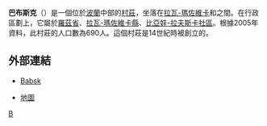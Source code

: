 {{Infobox settlement
| name = 巴布斯克<br />{{lang|pl|Babsk}}
| settlement_type = 村
| total_type =  
|image_skyline          = Kosciół w Babsku290799.jpg
|image_caption          = 巴布斯克教堂（1806年興建）
| image_flag =
| image_shield =
| image_map =
| subdivision_type = 國家
| subdivision_name = {{POL}}
| subdivision_type1 = [[波蘭省份|省]]
| subdivision_name1 = [[羅茲省|羅茲省]]
| subdivision_type2 = [[縣_(波蘭)|縣]]
| subdivision_name2 = [[拉瓦縣|拉瓦縣]]
| subdivision_type3 = 鄉
| subdivision_name3 = {{link-en|比亞瓦拉夫斯卡鄉|Gmina Biała Rawska}}
| coordinates      = {{coord|51|50|22|N|20|21|4|E|region:PL|display=inline}}
| pushpin_map = Poland
| pushpin_label_position = bottom
| elevation_m =
| population_total = 690
|population_as_of               = 2005
|postal_code_type       = [[郵政編號|郵政編號]]
|postal_code            = 96-205
|area_code              = +48 46
| website = }}

'''巴布斯克'''（{{lang-pl|Babsk}}）是一個位於[[波蘭|波蘭]]中部的[[村莊|村莊]]，坐落在[[拉瓦-瑪佐維卡|拉瓦-瑪佐維卡]]和{{lang|pl|Mszczonów}}之間。在行政區劃上，它屬於[[羅茲省|羅茲省]]、[[拉瓦-瑪佐維卡縣|拉瓦-瑪佐維卡縣]]、[[比亞娃-拉夫斯卡社區|比亞娃-拉夫斯卡社區]]。根據2005年資料，此村莊的人口數為690人。這個村莊是14世紀時被創立的。

==外部連結==
* {{pl}} [https://web.archive.org/web/20061006024023/http://www.ziemialodzka.pl/05_babsk.htm Babsk]
* [http://mapa.szukacz.pl/?n=51.839444&e=20.351111&z=3&t=Babsk_%28wojew%C3%B3dztwo_%C5%82%C3%B3dzkie%29&m=Babsk_%28wojew%C3%B3dztwo_%C5%82%C3%B3dzkie%29 地圖] {{Wayback|url=http://mapa.szukacz.pl/?n=51.839444&e=20.351111&z=3&t=Babsk_%28wojew%C3%B3dztwo_%C5%82%C3%B3dzkie%29&m=Babsk_%28wojew%C3%B3dztwo_%C5%82%C3%B3dzkie%29 |date=20110807061701 }}
{{commonscat|Babsk}}
{{poland-stub}}

{{coord|51|50|N|20|21|E|region:PL_type:city|display=title}}

[[Category:罗兹省城市|B]]